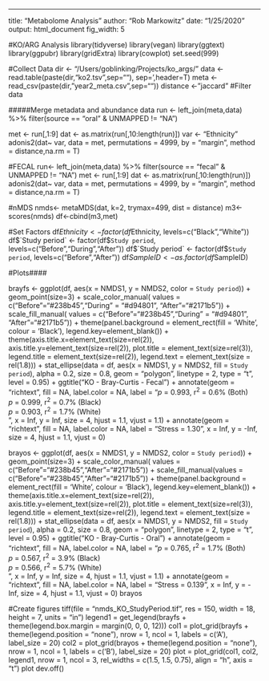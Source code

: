 ---
title: "Metabolome Analysis"
author: "Rob Markowitz"
date: "1/25/2020"
output: html_document
fig_width: 5


#KO/ARG Analysis 
library(tidyverse)
library(vegan)
library(ggtext)
library(ggpubr)
library(gridExtra)
library(cowplot)
set.seed(999)

#Collect Data 
dir <- "/Users/goblinking/Projects/ko_args/"
data <- read.table(paste(dir,"ko2.tsv",sep=""), sep='\t',header=T)
meta <- read_csv(paste(dir,"year2_meta.csv",sep=""))
distance <- "jaccard"
#Filter data

#####Merge metadata and abundance data 
run <- left_join(meta,data) %>% 
  filter(source == "oral" & UNMAPPED != "NA")

met <- run[,1:9] 
dat <- as.matrix(run[,10:length(run)])
var <- "Ethnicity"
adonis2(dat~ var, data = met, permutations = 4999, by = "margin", method = distance,na.rm = T)

#FECAL
run<- left_join(meta,data) %>% 
  filter(source == "fecal" & UNMAPPED != "NA")
met <- run[,1:9] 
dat <- as.matrix(run[,10:length(run)])
adonis2(dat~ var, data = met, permutations = 4999, by = "margin", method = distance,na.rm = T)

#nMDS
nmds<- metaMDS(dat, k=2, trymax=499, dist = distance)
m3<-scores(nmds)
df<-cbind(m3,met)

#Set Factors 
df$Ethnicity <- factor(df$Ethnicity, levels=c("Black","White"))
df$`Study period` <- factor(df$`Study period`, levels=c("Before","During","After"))
df$`Study period` <- factor(df$`Study period`, levels=c("Before","After"))
df$SampleID <- as.factor(df$SampleID)

#Plots####

brayfs <- ggplot(df, aes(x = NMDS1, y = NMDS2, 
                         color = `Study period`)) +
  geom_point(size=3) + scale_color_manual(
    values = c("Before"="#238b45","During" = "#d94801", "After"="#2171b5")) + scale_fill_manual(
      values = c("Before"="#238b45","During" = "#d94801", "After"="#2171b5")) +
  theme(panel.background = element_rect(fill = 'White', colour = 'Black'), 
        legend.key=element_blank()) + 
  theme(axis.title.x=element_text(size=rel(2)), 
        axis.title.y=element_text(size=rel(2)),
        plot.title = element_text(size=rel(3)),
        legend.title = element_text(size=rel(2)),
        legend.text = element_text(size = rel(1.8))) +
  stat_ellipse(data = df, aes(x = NMDS1, y = NMDS2, 
                              fill = `Study period`), 
               alpha = 0.2, size = 0.8, geom = "polygon",
               linetype = 2,
               type = "t", level = 0.95) + 
  ggtitle("KO - Bray-Curtis - Fecal")  +
  annotate(geom = "richtext", fill = NA, label.color = NA,
           label = "<i>p</i> = 0.993, r<sup>2</sup> = 0.6% (Both)<br><i>p</i> = 0.999, r<sup>2</sup> = 0.7% (Black)<br><i>p</i> = 0.903, r<sup>2</sup> = 1.7% (White)<br>", 
           x = Inf, y = Inf, size = 4,
           hjust = 1.1, vjust = 1.1)  +
  annotate(geom = "richtext", fill = NA, label.color = NA,
           label = "Stress = 1.30",
           x = Inf, y = -Inf, size = 4,
           hjust = 1.1, vjust = 0)

brayos <- ggplot(df, aes(x = NMDS1, y = NMDS2, 
                                         color = `Study period`)) +
  geom_point(size=3) + scale_color_manual(
    values = c("Before"="#238b45","After"="#2171b5")) + 
  scale_fill_manual(values = c("Before"="#238b45","After"="#2171b5")) +
  theme(panel.background = element_rect(fill = 'White', colour = 'Black'), 
        legend.key=element_blank()) + 
  theme(axis.title.x=element_text(size=rel(2)), 
        axis.title.y=element_text(size=rel(2)),
        plot.title = element_text(size=rel(3)),
        legend.title = element_text(size=rel(2)),
        legend.text = element_text(size = rel(1.8))) +
  stat_ellipse(data = df, aes(x = NMDS1, y = NMDS2, 
                                              fill = `Study period`), 
               alpha = 0.2, size = 0.8, geom = "polygon",
               linetype = 2,
               type = "t", level = 0.95) + 
  ggtitle("KO - Bray-Curtis - Oral")  +
  annotate(geom = "richtext", fill = NA, label.color = NA,
           label = "<i>p</i> = 0.765, r<sup>2</sup> = 1.7% (Both)<br><i>p</i> = 0.567, r<sup>2</sup> = 3.9% (Black)<br><i>p</i> = 0.566, r<sup>2</sup> = 5.7% (White)<br>", 
           x = Inf, y = Inf, size = 4,
           hjust = 1.1, vjust = 1.1)  +
  annotate(geom = "richtext", fill = NA, label.color = NA,
           label = "Stress = 0.139",
           x = Inf, y = -Inf, size = 4,
           hjust = 1.1, vjust = 0)
brayos

#Create figures 
tiff(file = "nmds_KO_StudyPeriod.tif", res = 150, width = 18, 
     height = 7, units = "in")
legend1 = get_legend(brayfs + theme(legend.box.margin = margin(0, 0, 0, 12)))
col1 = plot_grid(brayfs + theme(legend.position = "none"),
                 nrow = 1, ncol = 1, labels = c('A'), 
                 label_size = 20)
col2 = plot_grid(brayos + theme(legend.position = "none"),
                 nrow = 1, ncol = 1, labels = c('B'), 
                 label_size = 20) 
plot = plot_grid(col1, col2, legend1, nrow = 1, ncol = 3, 
                 rel_widths = c(1.5, 1.5, 0.75), align = "h", axis = "t")
plot
dev.off()
